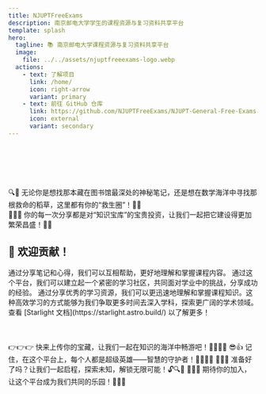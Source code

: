 ```yaml
---
title: NJUPTFreeExams
description: 南京邮电大学学生的课程资源与复习资料共享平台
template: splash
hero:
  tagline: 📚 南京邮电大学课程资源与复习资料共享平台
  image:
    file: ../../assets/njuptfreeexams-logo.webp
  actions:
    - text: 了解项目
      link: /home/
      icon: right-arrow
      variant: primary
    - text: 前往 GitHub 仓库
      link: https://github.com/NJUPTFreeExams/NJUPT-General-Free-Exams
      icon: external
      variant: secondary
---
```



<div style="margin-top: 100px">
  <div class="center-text">
    🔍📖 无论你是想找那本藏在图书馆最深处的神秘笔记，还是想在数学海洋中寻找那根救命的稻草，这里都有你的“救生圈”！🏊‍♂️
  </div>
  <div class="center-text">
    📢📢📢 你的每一次分享都是对“知识宝库”的宝贵投资，让我们一起把它建设得更加繁荣昌盛！🌱🌳
  </div>
</div>

## 🤝 欢迎贡献！

<CardGrid stagger>
  <Card title="共享学习经验" icon="pencil">
    通过分享笔记和心得，我们可以互相帮助，更好地理解和掌握课程内容。
  </Card>
  <Card title="建立学习社区" icon="add-document">
    通过这个平台，我们可以建立起一个紧密的学习社区，共同面对学业中的挑战，分享成功的经验。
  </Card>
  <Card title="加速学科掌握速度" icon="setting">
    通过分享优秀的学习资源，我们可以更迅速地理解和掌握课程知识。这种高效学习的方式能够为我们争取更多时间去深入学科，探索更广阔的学术领域。
  </Card>
  <Card title="了解该模版" icon="open-book">
    查看 [Starlight 文档](https://starlight.astro.build/) 以了解更多！
  </Card>
</CardGrid>

<div style="margin-top: 50px">
  <a class="center-text">
    👉👉👉 快来上传你的宝藏，让我们一起在知识的海洋中畅游吧！🏊‍♀️🏊‍♂️
  </a>
  <a class="center-text">
    😎👍 记住，在这个平台上，每个人都是超级英雄——智慧的守护者！🦸‍♂️🦸‍♀️
  </a>
  <a class="center-text">
    🎈🎈🎈 准备好了吗？让我们一起启程，探索未知，解锁无限可能！🔓🔍🔑
  </a>
  <a class="center-text">
    👋👋👋 期待你的加入，让这个平台成为我们共同的乐园！🌈🎡🎢
  </a>
</div>
